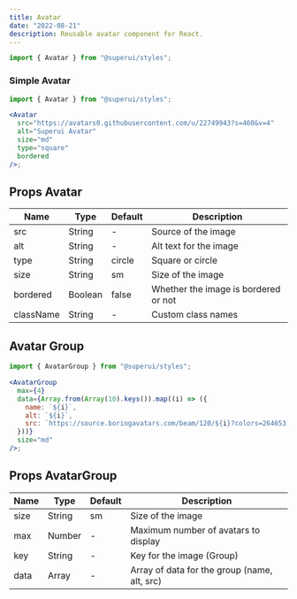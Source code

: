 ```yaml
---
title: Avatar
date: "2022-08-21"
description: Reusable avatar component for React.
---
```


```jsx
import { Avatar } from "@superui/styles";
```

### Simple Avatar

<AvatarDemo />

```jsx
import { Avatar } from "@superui/styles";

<Avatar
  src="https://avatars0.githubusercontent.com/u/22749943?s=460&v=4"
  alt="Superui Avatar"
  size="md"
  type="square"
  bordered
/>;
```

## Props Avatar

| Name      | Type    | Default | Description                          |
| --------- | ------- | ------- | ------------------------------------ |
| src       | String  | -       | Source of the image                  |
| alt       | String  | -       | Alt text for the image               |
| type      | String  | circle  | Square or circle                     |
| size      | String  | sm      | Size of the image                    |
| bordered  | Boolean | false   | Whether the image is bordered or not |
| className | String  | -       | Custom class names                   |

## Avatar Group

<AvatarGroupDemo />

```jsx
import { AvatarGroup } from "@superui/styles";

<AvatarGroup
  max={4}
  data={Array.from(Array(10).keys()).map((i) => ({
    name: `${i}`,
    alt: `${i}`,
    src: `https://source.boringavatars.com/beam/120/${i}?colors=264653,2a9d8f,e9c46a,f4a261,e76f51`,
  }))}
  size="md"
/>;
```

## Props AvatarGroup

| Name | Type   | Default | Description                                  |
| ---- | ------ | ------- | -------------------------------------------- |
| size | String | sm      | Size of the image                            |
| max  | Number | -       | Maximum number of avatars to display         |
| key  | String | -       | Key for the image (Group)                    |
| data | Array  | -       | Array of data for the group (name, alt, src) |
